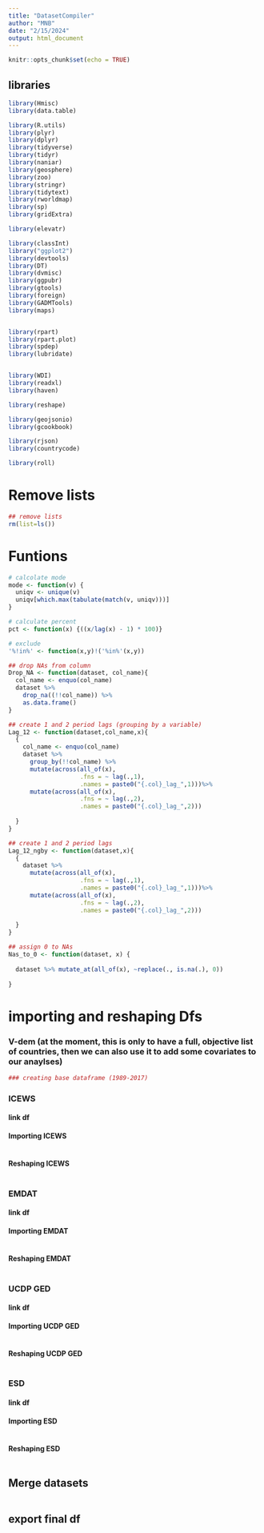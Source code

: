 ```yaml
---
title: "DatasetCompiler"
author: "MNB"
date: "2/15/2024"
output: html_document
---
```


```r
knitr::opts_chunk$set(echo = TRUE)
```

## libraries
```r
library(Hmisc)
library(data.table)

library(R.utils)
library(plyr)
library(dplyr)
library(tidyverse)
library(tidyr)
library(naniar)
library(geosphere)
library(zoo)
library(stringr)
library(tidytext)
library(rworldmap)
library(sp)
library(gridExtra)

library(elevatr)

library(classInt)
library("ggplot2")
library(devtools)
library(DT)
library(dvmisc)
library(ggpubr)
library(gtools)
library(foreign)
library(GADMTools)
library(maps)


library(rpart)
library(rpart.plot)
library(spdep)
library(lubridate)


library(WDI)
library(readxl)
library(haven)

library(reshape)

library(geojsonio)
library(gcookbook)

library(rjson)
library(countrycode)

library(roll)
```

# Remove lists 
```r
## remove lists
rm(list=ls())
```

# Funtions
```r
# calcolate mode
mode <- function(v) {
  uniqv <- unique(v)
  uniqv[which.max(tabulate(match(v, uniqv)))]
}

# calculate percent
pct <- function(x) {((x/lag(x) - 1) * 100)}

# exclude
'%!in%' <- function(x,y)!('%in%'(x,y))

## drop NAs from column
Drop_NA <- function(dataset, col_name){
  col_name <- enquo(col_name)
  dataset %>%
    drop_na((!!col_name)) %>%
    as.data.frame()
}

## create 1 and 2 period lags (grouping by a variable)
Lag_12 <- function(dataset,col_name,x){
  {
    col_name <- enquo(col_name)
    dataset %>%
      group_by(!!col_name) %>%
      mutate(across(all_of(x),
                    .fns = ~ lag(.,1),
                    .names = paste0("{.col}_lag_",1)))%>%
      mutate(across(all_of(x),
                    .fns = ~ lag(.,2),
                    .names = paste0("{.col}_lag_",2)))
    
  } 
}

## create 1 and 2 period lags 
Lag_12_ngby <- function(dataset,x){
  {
    dataset %>%
      mutate(across(all_of(x),
                    .fns = ~ lag(.,1),
                    .names = paste0("{.col}_lag_",1)))%>%
      mutate(across(all_of(x),
                    .fns = ~ lag(.,2),
                    .names = paste0("{.col}_lag_",2)))
    
  } 
}

## assign 0 to NAs
Nas_to_0 <- function(dataset, x) {
  
  dataset %>% mutate_at(all_of(x), ~replace(., is.na(.), 0))
  
}

```


# importing and reshaping Dfs

### V-dem (at the moment, this is only to have a full, objective list of countries, then we can also use it to add some covariates to our anaylses)
```r
### creating base dataframe (1989-2017)


```



### ICEWS
#### link df
#### Importing ICEWS
```r


```

#### Reshaping ICEWS
```r

```


### EMDAT
#### link df
#### Importing EMDAT
```r


```

#### Reshaping EMDAT
```r

```



### UCDP GED
#### link df
#### Importing UCDP GED
```r


```

#### Reshaping UCDP GED
```r

```


### ESD
#### link df
#### Importing ESD
```r


```

#### Reshaping ESD
```r

```


## Merge datasets
```r

```

## export final df
```r

```

